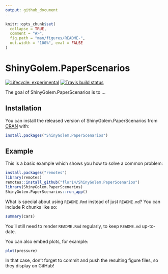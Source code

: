 ```yaml
---
output: github_document
---
```


<!-- README.md is generated from README.Rmd. Please edit that file -->

```r
knitr::opts_chunk$set(
  collapse = TRUE,
  comment = "#>",
  fig.path = "man/figures/README-",
  out.width = "100%", eval = FALSE
)
```

# ShinyGolem.PaperScenarios

<!-- badges: start -->
[![Lifecycle: experimental](https://img.shields.io/badge/lifecycle-experimental-orange.svg)](https://www.tidyverse.org/lifecycle/#experimental)
[![Travis build status](https://travis-ci.com/flor14/ShinyGolem.PaperScenarios.svg?branch=master)](https://travis-ci.com/flor14/ShinyGolem.PaperScenarios)

<!-- badges: end -->

The goal of ShinyGolem.PaperScenarios is to ...

## Installation

You can install the released version of ShinyGolem.PaperScenarios from [CRAN](https://CRAN.R-project.org) with:

``` r
install.packages("ShinyGolem.PaperScenarios")
```

## Example

This is a basic example which shows you how to solve a common problem:

```r

install.packages("remotes")
library(remotes)
remotes::install_github("flor14/ShinyGolem.PaperScenarios")
library(ShinyGolem.PaperScenarios)
ShinyGolem.PaperScenarios::run_app()

```

What is special about using `README.Rmd` instead of just `README.md`? You can include R chunks like so:

```r
summary(cars)
```

You'll still need to render `README.Rmd` regularly, to keep `README.md` up-to-date.

You can also embed plots, for example:

```r
plot(pressure)
```

In that case, don't forget to commit and push the resulting figure files, so they display on GitHub!
